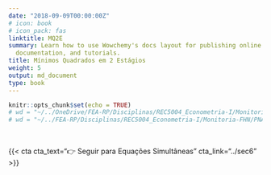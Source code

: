 ```yaml
---
date: "2018-09-09T00:00:00Z"
# icon: book
# icon_pack: fas
linktitle: MQ2E
summary: Learn how to use Wowchemy's docs layout for publishing online courses, software
  documentation, and tutorials.
title: Mínimos Quadrados em 2 Estágios
weight: 5
output: md_document
type: book
---
```


```r
knitr::opts_chunk$set(echo = TRUE)
# wd = "~/../OneDrive/FEA-RP/Disciplinas/REC5004_Econometria-I/Monitoria-FHN/PNADc" # Aspire
# wd = "~/../FEA-RP/Disciplinas/REC5004_Econometria-I/Monitoria-FHN/PNADc" # Nitro
```



</br>

{{< cta cta_text="👉 Seguir para Equações Simultâneas" cta_link="../sec6" >}}
